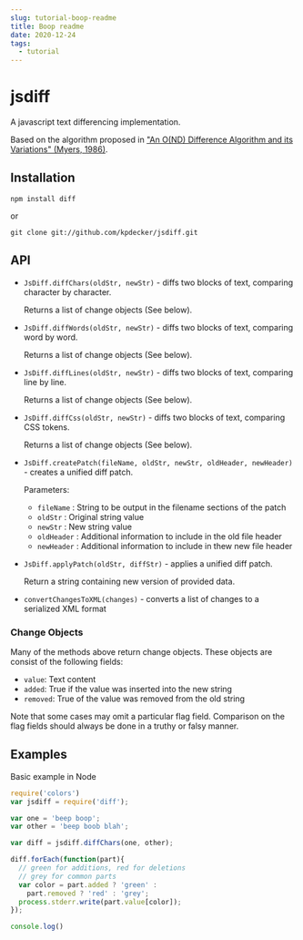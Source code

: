 ```yaml
---
slug: tutorial-boop-readme
title: Boop readme
date: 2020-12-24
tags:
  - tutorial
---
```

# jsdiff


A javascript text differencing implementation.

Based on the algorithm proposed in
["An O(ND) Difference Algorithm and its Variations" (Myers, 1986)](http://citeseerx.ist.psu.edu/viewdoc/summary?doi=10.1.1.4.6927).

## Installation

    npm install diff

or

    git clone git://github.com/kpdecker/jsdiff.git

## API

* `JsDiff.diffChars(oldStr, newStr)` - diffs two blocks of text, comparing character by character.

    Returns a list of change objects (See below).

* `JsDiff.diffWords(oldStr, newStr)` - diffs two blocks of text, comparing word by word.

    Returns a list of change objects (See below).

* `JsDiff.diffLines(oldStr, newStr)` - diffs two blocks of text, comparing line by line.

    Returns a list of change objects (See below).

* `JsDiff.diffCss(oldStr, newStr)` - diffs two blocks of text, comparing CSS tokens.

    Returns a list of change objects (See below).

* `JsDiff.createPatch(fileName, oldStr, newStr, oldHeader, newHeader)` - creates a unified diff patch.

    Parameters:
    * `fileName` : String to be output in the filename sections of the patch
    * `oldStr` : Original string value
    * `newStr` : New string value
    * `oldHeader` : Additional information to include in the old file header
    * `newHeader` : Additional information to include in thew new file header

* `JsDiff.applyPatch(oldStr, diffStr)` - applies a unified diff patch.

    Return a string containing new version of provided data.

* `convertChangesToXML(changes)` - converts a list of changes to a serialized XML format

### Change Objects
Many of the methods above return change objects. These objects are consist of the following fields:

* `value`: Text content
* `added`: True if the value was inserted into the new string
* `removed`: True of the value was removed from the old string

Note that some cases may omit a particular flag field. Comparison on the flag fields should always be done in a truthy or falsy manner.

## Examples

Basic example in Node

```js
require('colors')
var jsdiff = require('diff');

var one = 'beep boop';
var other = 'beep boob blah';

var diff = jsdiff.diffChars(one, other);

diff.forEach(function(part){
  // green for additions, red for deletions
  // grey for common parts
  var color = part.added ? 'green' :
    part.removed ? 'red' : 'grey';
  process.stderr.write(part.value[color]);
});

console.log()
```